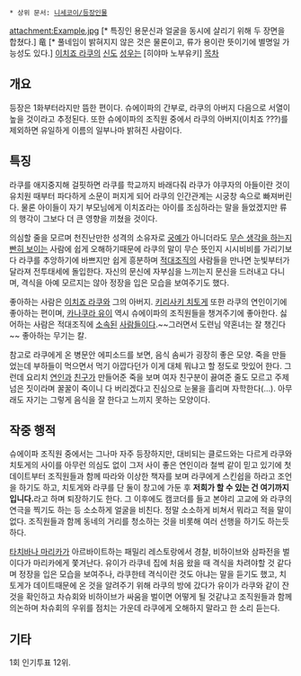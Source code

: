  * 상위 문서: [[니세코이/등장인물]]
attachment:Example.jpg [* 특징인 용문신과 얼굴을 동시에 살리기 위해 두 장면을 합쳤다.]
竜 [* 풀네임이 밝혀지지 않은 것은 물론이고, 류가 용이란 뜻이기에 별명일 가능성도 있다.] 
[[이치죠 라쿠]]의 [[신도]]
[[성우]]는 [히야마 노부유키]
[[목차]]
== 개요 ==
등장은 1화부터라지만 뜸한 편이다.
슈에이파의 간부로, 라쿠의 아버지 다음으로 서열이 높을 것이라고 추정된다. 또한 슈에이파의 조직원 중에서 라쿠의 아버지(이치죠 ???)를 제외하면 유일하게 이름의 일부나마 밝혀진 사람이다.
== 특징 ==
라쿠를 애지중지해 걸핏하면 라쿠를 학교까지 바래다줘 라쿠가 야쿠자의 아들이란 것이 유치원 때부터 파다하게 소문이 퍼지게 되어 라쿠의 인간관계는 시궁창 속으로 빠져버린다. 물론 아이들이 자기 부모님에게 이치죠라는 아이를 조심하라는 말을 들었겠지만 류의 행각이 그보다 더 큰 영향을 끼쳤을 것이다.

의심할 줄을 모르며 천진난만한 성격의 소유자로 [[궁예]]가 아니더라도 [[관심법|무슨 생각을 하는지 빤히 보이는]] 사람에 쉽게 오해하기때문에 라쿠의 말이 무슨 뜻인지 시시비비를 가리기보다 라쿠를 추앙하기에 바쁘지만 쉽게 흥분하며 [[아이바 미기스케|적대]][[클로드(니세코이)|조직]]의 사람들을 만나면 눈빛부터가 달라져 전투태세에 돌입한다. 자신의 문신에 자부심을 느끼는지 문신을 드러내고 다니며, 격식을 아예 모르지는 않아 정장을 입은 모습을 보여주기도 했다.

좋아하는 사람은 [[이치죠 라쿠]]와 그의 아버지. [[키리사키 치토게]] 또한 라쿠의 연인이기에 좋아하는 편이며, [[카나쿠라 유이]] 역시 슈에이파의 조직원들을 챙겨주기에 좋아한다. 싫어하는 사람은 적대조직에 [[아이바 미기스케|소속된]] [[클로드(니세코이)|사람들]]이다.~~그러면서 도련님 약혼녀는 잘 챙긴다~~ 좋아하는 무기는 칼.

참고로 라쿠에게 온 병문안 에피소드를 보면, 음식 솜씨가 굉장히 좋은 모양. 죽을 만들었는데 부하들이 먹으면서 먹기 아깝다던가 이게 대체 뭐냐고 할 정도로 맛있어 한다. 그런데 요리치 [[키리사키 치토게|연인]]과 [[오노데라 코사키|친구]]가 만들어준 죽을 보며 여자 친구분이 끓여준 줄도 모르고 주제넘은 짓이라며 꿀꿀이 죽이니 다 버리겠다고 진심으로 눈물을 흘리며 자학한다(…). 아무래도 자기는 그렇게 음식을 잘 한다고 느끼지 못하는 모양이다.
== 작중 행적 ==
슈에이파 조직원 중에서는 그나마 자주 등장하지만, 대비되는 클로드와는 다르게 라쿠와 치토게의 사이를 아무런 의심도 없이 그저 사이 좋은 연인이라 철썩 같이 믿고 있기에 첫 데이트부터 조직원들과 함께 따라와 이상한 책자를 보며 라쿠에게 스킨쉽을 하라고 조언을 하기도 하고, 치토게와 라쿠를 단 둘이 창고에 가둔 후 '''저희가 할 수 있는 건 여기까지입니다.'''라고 하며 퇴장하기도 한다. 그 이후에도 캠코더를 들고 본야리 고교에 와 라쿠의 연극을 찍기도 하는 등 소소하게 얼굴을 비친다. 정말 소소하게 비쳐서 뭐라고 적을 말이 없다. 조직원들과 함께 동네의 거리를 청소하는 것을 비롯해 여러 선행을 하기도 하는듯하다.

[[타치바나 마리카]]가 아르바이트하는 패밀리 레스토랑에서 경찰, 비하이브와 삼파전을 벌이다가 마리카에게 쫓겨난다.
유이가 라쿠네 집에 처음 왔을 때 격식을 차려야할 것 같다며 정장을 입은 모습을 보여주나, 라쿠한테 격식이란 것도 아냐는 말을 듣기도 했고, 치토게가 데이트때문에 온 것을 알려주기 위해 라쿠의 방에 갔다가 유이가 라쿠와 같이 잔 것을 확인하고 차슈회와 비하이브가 싸움을 벌이면 어떻게 될 것같냐고 조직원들과 함께 의논하며 차슈회의 우위를 점치는 가운데 라쿠에게 오해하지 말라고 한 소리 듣는다.
== 기타 ==
1회 인기투표 12위.
